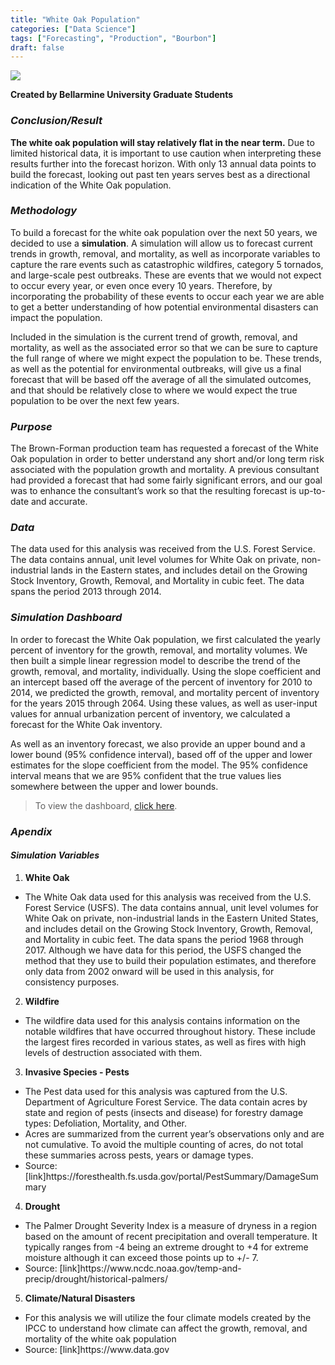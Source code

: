 ---
title: "White Oak Population"
categories: ["Data Science"]
tags: ["Forecasting", "Production", "Bourbon"]
draft: false
---
![](brown-forman-2788813.png)

**Created by Bellarmine University Graduate Students**


### *Conclusion/Result*

**The white oak population will stay relatively flat in the near term.** Due to limited historical data, it is important to use caution when interpreting these results further into the forecast horizon. With only 13 annual data points to build the forecast, looking out past ten years serves best as a directional indication of the White Oak population.

### *Methodology*

To build a forecast for the white oak population over the next 50 years, we decided to use a **simulation**. A simulation will allow us to forecast current trends in growth, removal, and mortality, as well as incorporate variables to capture the rare events such as catastrophic wildfires, category 5 tornados, and large-scale pest outbreaks. These are events that we would not expect to occur every year, or even once every 10 years. Therefore, by incorporating the probability of these events to occur each year we are able to get a better understanding of how potential environmental disasters can impact the population.

Included in the simulation is the current trend of growth, removal, and mortality, as well as the associated error so that we can be sure to capture the full range of where we might expect the population to be. These trends, as well as the potential for environmental outbreaks, will give us a final forecast that will be based off the average of all the simulated outcomes, and that should be relatively close to where we would expect the true population to be over the next few years.

### *Purpose*

The Brown-Forman production team has requested a forecast of the White Oak population in order to better understand any short and/or long term risk associated with the population growth and mortality. A previous consultant had provided a forecast that had some fairly significant errors, and our goal was to enhance the consultant's work so that the resulting forecast is up-to-date and accurate.

### *Data*

The data used for this analysis was received from the U.S. Forest Service. The data contains annual, unit level volumes for White Oak on private, non-industrial lands in the Eastern states, and includes detail on the Growing Stock Inventory, Growth, Removal, and Mortality in cubic feet. The data spans the period 2013 through 2014.

### *Simulation Dashboard*

In order to forecast the White Oak population, we first calculated the yearly percent of inventory for the growth, removal, and mortality volumes. We then built a simple linear regression model to describe the trend of the growth, removal, and mortality, individually. Using the slope coefficient and an intercept based off the average of the percent of inventory for 2010 to 2014, we predicted the growth, removal, and mortality percent of inventory for the years 2015 through 2064. Using these values, as well as user-input values for annual urbanization percent of inventory, we calculated a forecast for the White Oak inventory.

As well as an inventory forecast, we also provide an upper bound and a lower bound (95% confidence interval), based off of the upper and lower estimates for the slope coefficient from the model. The 95% confidence interval means that we are 95% confident that the true values lies somewhere between the upper and lower bounds.

> To view the dashboard, <a href="http://arsconp.b-f.net:3939/white-oak-forecast/" target="_blank">click here</a>. 

### *Apendix*
#### *Simulation Variables*

1. **White Oak**
+ The White Oak data used for this analysis was received from the U.S. Forest Service (USFS). The data contains annual, unit level volumes for White Oak on private, non-industrial lands in the Eastern United States, and includes detail on the Growing Stock Inventory, Growth, Removal, and Mortality in cubic feet. The data spans the period 1968 through 2017. Although we have data for this period, the USFS changed the method that they use to build their population estimates, and therefore only data from 2002 onward will be used in this analysis, for consistency purposes.
2. **Wildfire**
+ The wildfire data used for this analysis contains information on the notable wildfires that have occurred throughout history. These include the largest fires recorded in various states, as well as fires with high levels of destruction associated with them.
3. **Invasive Species - Pests**
+ The Pest data used for this analysis was captured from the U.S. Department of Agriculture Forest Service. The data contain acres by state and region of pests (insects and disease) for forestry damage types: Defoliation, Mortality, and Other.
+ Acres are summarized from the current year’s observations only and are not cumulative. To avoid the multiple counting of acres, do not total these summaries across pests, years or damage types.
+ Source: [link]https://foresthealth.fs.usda.gov/portal/PestSummary/DamageSummary
4. **Drought**
+ The Palmer Drought Severity Index is a measure of dryness in a region based on the amount of recent precipitation and overall temperature. It typically ranges from -4 being an extreme drought to +4 for extreme moisture although it can exceed those points up to +/- 7.
+ Source: [link]https://www.ncdc.noaa.gov/temp-and-precip/drought/historical-palmers/
5. **Climate/Natural Disasters**
+ For this analysis we will utilize the four climate models created by the IPCC to understand how climate can affect the growth, removal, and mortality of the white oak population
+ Source: [link]https://www.data.gov
 
